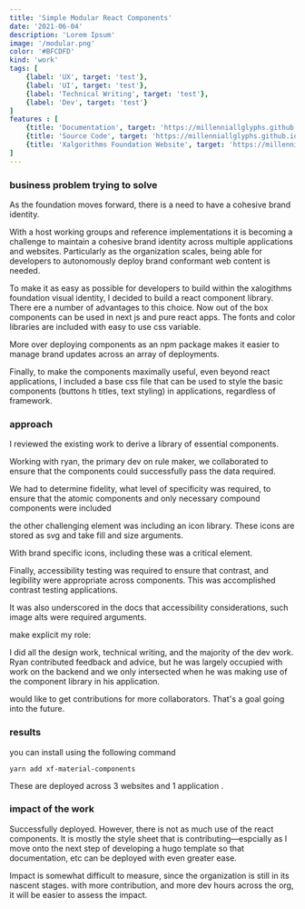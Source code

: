 ```yaml
---
title: 'Simple Modular React Components'
date: '2021-06-04'
description: 'Lorem Ipsum'
image: '/modular.png'
color: '#BFCDFD'
kind: 'work'
tags: [
    {label: 'UX', target: 'test'},
    {label: 'UI', target: 'test'},
    {label: 'Technical Writing', target: 'test'},
    {label: 'Dev', target: 'test'}
]
features : [
    {title: 'Documentation', target: 'https://millenniallglyphs.github.io/neighborhood-scale-software-patterns/'},
    {title: 'Source Code', target: 'https://millenniallglyphs.github.io/neighborhood-scale-software-patterns/'},
    {title: 'Xalgorithms Foundation Website', target: 'https://millenniallglyphs.github.io/neighborhood-scale-software-patterns/'}
]
---
```


### business problem trying to solve

As the foundation moves forward, there is a need to have a cohesive brand identity.

With a host working groups and reference implementations it is becoming a challenge to maintain a cohesive brand identity across multiple applications and websites. Particularly as the organization scales, being able for developers to autonomously deploy brand conformant web content is needed.

To make it as easy as possible for developers to build within the xalogithms foundation visual identity, I decided to build a react component library. There ere a number of advantages to this choice. Now out of the box components can be used in next js and pure react apps. The fonts and color libraries are included with easy to use css variable.

More over deploying components as an npm package makes it easier to manage brand updates across an array of deployments.

Finally, to make the components maximally useful, even beyond react applications, I included a base css file that can be used to style the basic components (buttons h titles, text styling) in applications, regardless of framework. 

### approach

I reviewed the existing work to derive a library of essential components. 

Working with ryan, the primary dev on rule maker, we collaborated to ensure that the components could successfully pass the data required. 

We had to determine fidelity, what level of specificity was required, to ensure that the atomic components and only necessary compound components were included

the other challenging element was including an icon library. These icons are stored as svg and take fill and size arguments.

With brand specific icons, including these was a critical element.

Finally, accessibility testing was required to ensure that contrast, and legibility were appropriate across components. This was accomplished contrast testing applications.

It was also underscored in the docs that accessibility considerations, such image alts were required arguments. 

make explicit my role:

I did all the design work, technical writing, and the majority of the dev work. Ryan contributed feedback and advice, but he was largely occupied with work on the backend and we only intersected when he was making use of the component library in his application.

would like to get contributions for more collaborators. That's a goal going into the future. 

### results

you can install using the following command 

`yarn add xf-material-components`

These are deployed across 3 websites and 1 application .

### impact of the work

Successfully deployed. However, there is not as much use of the react components. It is mostly the style sheet that is contributing—espcially as I move onto the next step of developing a hugo template so that documentation, etc can be deployed with even greater ease.

Impact is somewhat difficult to measure, since the organization is still in its  nascent stages. with more contribution, and more dev hours across the org, it will be easier to assess the impact.